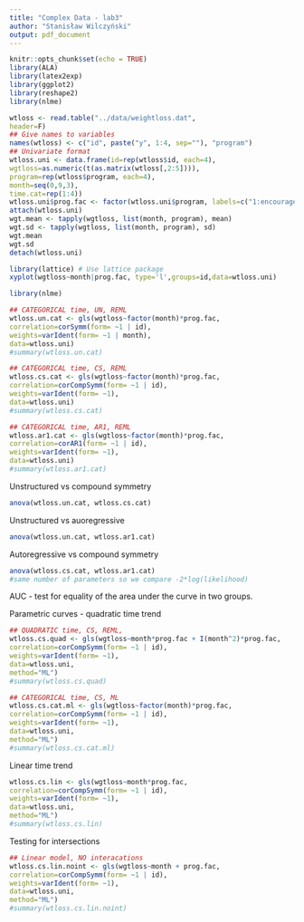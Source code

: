 ```yaml
---
title: "Complex Data - lab3"
author: "Stanisław Wilczyński"
output: pdf_document
---
```


```r
knitr::opts_chunk$set(echo = TRUE)
library(ALA)
library(latex2exp)
library(ggplot2)
library(reshape2)
library(nlme)
```

```r
wtloss <- read.table("../data/weightloss.dat",
header=F)
## Give names to variables
names(wtloss) <- c("id", paste("y", 1:4, sep=""), "program")
## Univariate format
wtloss.uni <- data.frame(id=rep(wtloss$id, each=4),
wgtloss=as.numeric(t(as.matrix(wtloss[,2:5]))),
program=rep(wtloss$program, each=4),
month=seq(0,9,3),
time.cat=rep(1:4))
wtloss.uni$prog.fac <- factor(wtloss.uni$program, labels=c("1:encourage", "2:none"))
attach(wtloss.uni)
wgt.mean <- tapply(wgtloss, list(month, program), mean)
wgt.sd <- tapply(wgtloss, list(month, program), sd)
wgt.mean
wgt.sd
detach(wtloss.uni)
```
```r

library(lattice) # Use lattice package
xyplot(wgtloss~month|prog.fac, type='l',groups=id,data=wtloss.uni)
```


```r
library(nlme)

## CATEGORICAL time, UN, REML
wtloss.un.cat <- gls(wgtloss~factor(month)*prog.fac,
correlation=corSymm(form= ~1 | id),
weights=varIdent(form= ~1 | month),
data=wtloss.uni)
#summary(wtloss.un.cat)

## CATEGORICAL time, CS, REML
wtloss.cs.cat <- gls(wgtloss~factor(month)*prog.fac,
correlation=corCompSymm(form= ~1 | id),
weights=varIdent(form= ~1),
data=wtloss.uni)
#summary(wtloss.cs.cat)

## CATEGORICAL time, AR1, REML
wtloss.ar1.cat <- gls(wgtloss~factor(month)*prog.fac,
correlation=corAR1(form= ~1 | id),
weights=varIdent(form= ~1),
data=wtloss.uni)
#summary(wtloss.ar1.cat)
```



\begin{center}
  \begin{tabular}{ l  c c }
  \multicolumn{3}{c}{CS vs. UN} \\
    \hline \hline
     & -2 REML & Number of \\ 
    Structure & Log-Likelihood & Cov. Parameters \\ \hline
    Compound Symmetry & `r -2*(-952.9116)` & 10 \\
    Unstructured & `r -2*(-950.4383)` &  18 \\
    Difference & `r -2*(-952.9116) -(-2*(-950.4383)) ` & 8 \\
    \hline
  \end{tabular}
\end{center}


Unstructured vs compound symmetry
```r
anova(wtloss.un.cat, wtloss.cs.cat)
```












Unstructured vs auoregressive
```r
anova(wtloss.un.cat, wtloss.ar1.cat)
```

Autoregressive vs compound symmetry
```r
anova(wtloss.cs.cat, wtloss.ar1.cat)
#same number of parameters so we compare -2*log(likelihood)
```

AUC - test for equality of the area under the curve in two groups.



Parametric curves - quadratic time trend

```r
## QUADRATIC time, CS, REML,
wtloss.cs.quad <- gls(wgtloss~month*prog.fac + I(month^2)*prog.fac,
correlation=corCompSymm(form= ~1 | id),
weights=varIdent(form= ~1),
data=wtloss.uni,
method="ML")
#summary(wtloss.cs.quad)

## CATEGORICAL time, CS, ML
wtloss.cs.cat.ml <- gls(wgtloss~factor(month)*prog.fac,
correlation=corCompSymm(form= ~1 | id),
weights=varIdent(form= ~1),
data=wtloss.uni,
method="ML")
#summary(wtloss.cs.cat.ml)
```


Linear time trend

```r
wtloss.cs.lin <- gls(wgtloss~month*prog.fac,
correlation=corCompSymm(form= ~1 | id),
weights=varIdent(form= ~1),
data=wtloss.uni,
method="ML")
#summary(wtloss.cs.lin)
```



Testing for intersections 

```r
## Linear model, NO interacations
wtloss.cs.lin.noint <- gls(wgtloss~month + prog.fac,
correlation=corCompSymm(form= ~1 | id),
weights=varIdent(form= ~1),
data=wtloss.uni,
method="ML")
#summary(wtloss.cs.lin.noint)
```



